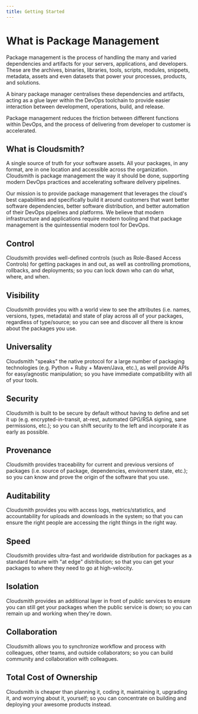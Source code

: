 ```yaml
---
title: Getting Started
---
```


# What is Package Management

Package management is the process of handling the many and varied dependencies and artifacts for your servers, applications, and developers. These are the archives, binaries, libraries, tools, scripts, modules, snippets, metadata, assets and even datasets that power your processes, products, and solutions.

A binary package manager centralises these dependencies and artifacts, acting as a glue layer within the DevOps toolchain to provide easier interaction between development, operations, build, and release. 

Package management reduces the friction between different functions within DevOps, and the process of delivering from developer to customer is accelerated.

## What is Cloudsmith?

A single source of truth for your software assets. All your packages, in any format, are in one location and accessible across the organization. Cloudsmith is package management the way it should be done, supporting modern DevOps practices and accelerating software delivery pipelines.

Our mission is to provide package management that leverages the cloud's best capabilities and specifically build it around customers that want better software dependencies, better software distribution, and better automation of their DevOps pipelines and platforms. We believe that modern infrastructure and applications require modern tooling and that package management is the quintessential modern tool for DevOps.

## Control

Cloudsmith provides well-defined controls (such as Role-Based Access Controls) for getting packages in and out, as well as controlling promotions, rollbacks, and deployments; so you can lock down who can do what, where, and when.

## Visibility

Cloudsmith provides you with a world view to see the attributes (i.e. names, versions, types, metadata) and state of play across all of your packages, regardless of type/source; so you can see and discover all there is know about the packages you use.

## Universality

Cloudsmith "speaks" the native protocol for a large number of packaging technologies (e.g. Python + Ruby + Maven/Java, etc.), as well provide APIs for easy/agnostic manipulation; so you have immediate compatibility with all of your tools.

## Security

Cloudsmith is built to be secure by default without having to define and set it up (e.g. encrypted-in-transit, at-rest, automated GPG/RSA signing, sane permissions, etc.); so you can shift security to the left and incorporate it as early as possible.

## Provenance

Cloudsmith provides traceability for current and previous versions of packages (i.e. source of package, dependencies, environment state, etc.); so you can know and prove the origin of the software that you use.

## Auditability

Cloudsmith provides you with access logs, metrics/statistics, and accountability for uploads and downloads in the system; so that you can ensure the right people are accessing the right things in the right way.

## Speed

Cloudsmith provides ultra-fast and worldwide distribution for packages as a standard feature with "at edge" distribution; so that you can get your packages to where they need to go at high-velocity.

## Isolation

Cloudsmith provides an additional layer in front of public services to ensure you can still get your packages when the public service is down; so you can remain up and working when they're down.

## Collaboration

Cloudsmith allows you to synchronize workflow and process with colleagues, other teams, and outside collaborators; so you can build community and collaboration with colleagues.

## Total Cost of Ownership

Cloudsmith is cheaper than planning it, coding it, maintaining it, upgrading it, and worrying about it, yourself; so you can concentrate on building and deploying your awesome products instead.
